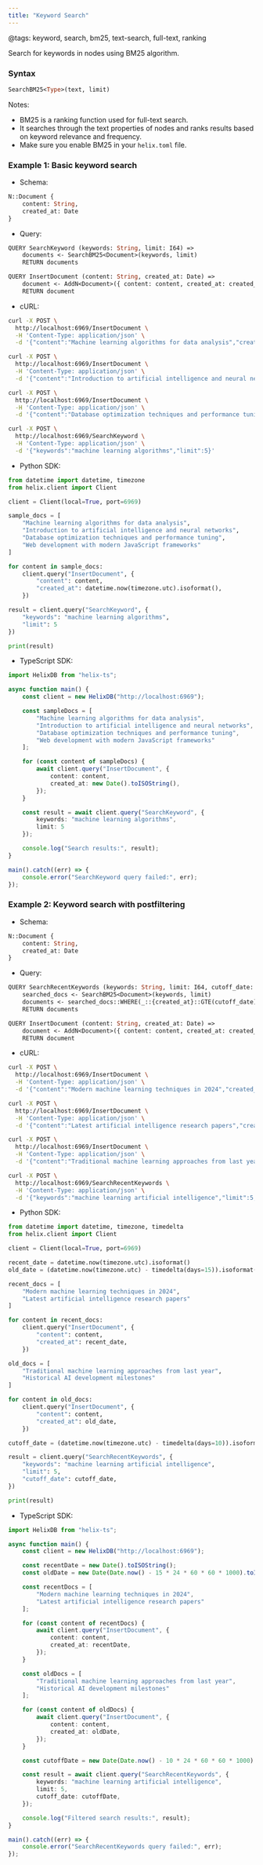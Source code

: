 ```yaml
---
title: "Keyword Search"
---
```

@tags: keyword, search, bm25, text-search, full-text, ranking

Search for keywords in nodes using BM25 algorithm.

### Syntax
```query.hx
SearchBM25<Type>(text, limit)
```

Notes:
- BM25 is a ranking function used for full-text search. 
- It searches through the text properties of nodes and ranks results based on keyword relevance and frequency.
- Make sure you enable BM25 in your `helix.toml` file.

### Example 1: Basic keyword search

- Schema:
```schema.hx
N::Document {
    content: String,
    created_at: Date
}
```

- Query:
```query.hx
QUERY SearchKeyword (keywords: String, limit: I64) =>
    documents <- SearchBM25<Document>(keywords, limit)
    RETURN documents

QUERY InsertDocument (content: String, created_at: Date) =>
    document <- AddN<Document>({ content: content, created_at: created_at })
    RETURN document
```

- cURL:
```bash
curl -X POST \
  http://localhost:6969/InsertDocument \
  -H 'Content-Type: application/json' \
  -d '{"content":"Machine learning algorithms for data analysis","created_at":"'"$(date -u +"%Y-%m-%dT%H:%M:%SZ")"'"}'

curl -X POST \
  http://localhost:6969/InsertDocument \
  -H 'Content-Type: application/json' \
  -d '{"content":"Introduction to artificial intelligence and neural networks","created_at":"'"$(date -u +"%Y-%m-%dT%H:%M:%SZ")"'"}'

curl -X POST \
  http://localhost:6969/InsertDocument \
  -H 'Content-Type: application/json' \
  -d '{"content":"Database optimization techniques and performance tuning","created_at":"'"$(date -u +"%Y-%m-%dT%H:%M:%SZ")"'"}'

curl -X POST \
  http://localhost:6969/SearchKeyword \
  -H 'Content-Type: application/json' \
  -d '{"keywords":"machine learning algorithms","limit":5}'
```

- Python SDK:
```python
from datetime import datetime, timezone
from helix.client import Client

client = Client(local=True, port=6969)

sample_docs = [
    "Machine learning algorithms for data analysis",
    "Introduction to artificial intelligence and neural networks",
    "Database optimization techniques and performance tuning",
    "Web development with modern JavaScript frameworks"
]

for content in sample_docs:
    client.query("InsertDocument", {
        "content": content,
        "created_at": datetime.now(timezone.utc).isoformat(),
    })

result = client.query("SearchKeyword", {
    "keywords": "machine learning algorithms",
    "limit": 5
})

print(result)
```

- TypeScript SDK:
```typescript
import HelixDB from "helix-ts";

async function main() {
    const client = new HelixDB("http://localhost:6969");

    const sampleDocs = [
        "Machine learning algorithms for data analysis",
        "Introduction to artificial intelligence and neural networks",
        "Database optimization techniques and performance tuning",
        "Web development with modern JavaScript frameworks"
    ];

    for (const content of sampleDocs) {
        await client.query("InsertDocument", {
            content: content,
            created_at: new Date().toISOString(),
        });
    }

    const result = await client.query("SearchKeyword", {
        keywords: "machine learning algorithms",
        limit: 5
    });

    console.log("Search results:", result);
}

main().catch((err) => {
    console.error("SearchKeyword query failed:", err);
});
```

### Example 2: Keyword search with postfiltering

- Schema:
```schema.hx
N::Document {
    content: String,
    created_at: Date
}
```

- Query:
```query.hx
QUERY SearchRecentKeywords (keywords: String, limit: I64, cutoff_date: Date) =>
    searched_docs <- SearchBM25<Document>(keywords, limit)
    documents <- searched_docs::WHERE(_::{created_at}::GTE(cutoff_date))
    RETURN documents

QUERY InsertDocument (content: String, created_at: Date) =>
    document <- AddN<Document>({ content: content, created_at: created_at })
    RETURN document
```

- cURL:
```bash
curl -X POST \
  http://localhost:6969/InsertDocument \
  -H 'Content-Type: application/json' \
  -d '{"content":"Modern machine learning techniques in 2024","created_at":"'"$(date -u +"%Y-%m-%dT%H:%M:%SZ")"'"}'

curl -X POST \
  http://localhost:6969/InsertDocument \
  -H 'Content-Type: application/json' \
  -d '{"content":"Latest artificial intelligence research papers","created_at":"'"$(date -u +"%Y-%m-%dT%H:%M:%SZ")"'"}'

curl -X POST \
  http://localhost:6969/InsertDocument \
  -H 'Content-Type: application/json' \
  -d '{"content":"Traditional machine learning approaches from last year","created_at":"'"$(date -u -d '15 days ago' +"%Y-%m-%dT%H:%M:%SZ")"'"}'

curl -X POST \
  http://localhost:6969/SearchRecentKeywords \
  -H 'Content-Type: application/json' \
  -d '{"keywords":"machine learning artificial intelligence","limit":5,"cutoff_date":"'"$(date -u -d '10 days ago' +"%Y-%m-%dT%H:%M:%SZ")"'"}'
```

- Python SDK:
```python
from datetime import datetime, timezone, timedelta
from helix.client import Client

client = Client(local=True, port=6969)

recent_date = datetime.now(timezone.utc).isoformat()
old_date = (datetime.now(timezone.utc) - timedelta(days=15)).isoformat()

recent_docs = [
    "Modern machine learning techniques in 2024",
    "Latest artificial intelligence research papers"
]

for content in recent_docs:
    client.query("InsertDocument", {
        "content": content,
        "created_at": recent_date,
    })

old_docs = [
    "Traditional machine learning approaches from last year",
    "Historical AI development milestones"
]

for content in old_docs:
    client.query("InsertDocument", {
        "content": content,
        "created_at": old_date,
    })

cutoff_date = (datetime.now(timezone.utc) - timedelta(days=10)).isoformat()

result = client.query("SearchRecentKeywords", {
    "keywords": "machine learning artificial intelligence",
    "limit": 5,
    "cutoff_date": cutoff_date,
})

print(result)
```

- TypeScript SDK:
```typescript
import HelixDB from "helix-ts";

async function main() {
    const client = new HelixDB("http://localhost:6969");

    const recentDate = new Date().toISOString();
    const oldDate = new Date(Date.now() - 15 * 24 * 60 * 60 * 1000).toISOString();

    const recentDocs = [
        "Modern machine learning techniques in 2024",
        "Latest artificial intelligence research papers"
    ];

    for (const content of recentDocs) {
        await client.query("InsertDocument", {
            content: content,
            created_at: recentDate,
        });
    }

    const oldDocs = [
        "Traditional machine learning approaches from last year",
        "Historical AI development milestones"
    ];

    for (const content of oldDocs) {
        await client.query("InsertDocument", {
            content: content,
            created_at: oldDate,
        });
    }

    const cutoffDate = new Date(Date.now() - 10 * 24 * 60 * 60 * 1000).toISOString();

    const result = await client.query("SearchRecentKeywords", {
        keywords: "machine learning artificial intelligence",
        limit: 5,
        cutoff_date: cutoffDate,
    });

    console.log("Filtered search results:", result);
}

main().catch((err) => {
    console.error("SearchRecentKeywords query failed:", err);
});
```
